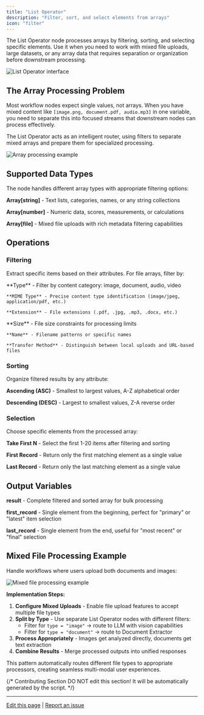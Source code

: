 ```yaml
---
title: "List Operator"
description: "Filter, sort, and select elements from arrays"
icon: "filter"
---
```


The List Operator node processes arrays by filtering, sorting, and selecting specific elements. Use it when you need to work with mixed file uploads, large datasets, or any array data that requires separation or organization before downstream processing.

<Frame caption="List Operator node interface">
  <img src="https://assets-docs.dify.ai/dify-enterprise-mintlify/en/guides/workflow/node/522a0c932aab93d4f3970168412f759e.png" alt="List Operator interface" />
</Frame>

## The Array Processing Problem

Most workflow nodes expect single values, not arrays. When you have mixed content like `[image.png, document.pdf, audio.mp3]` in one variable, you need to separate this into focused streams that downstream nodes can process effectively.

The List Operator acts as an intelligent router, using filters to separate mixed arrays and prepare them for specialized processing.

<Frame caption="Array processing workflow example">
  <img src="https://assets-docs.dify.ai/dify-enterprise-mintlify/en/guides/workflow/node/812d1b2f167065e17df8392b2cb3cc8a.png" alt="Array processing example" />
</Frame>

## Supported Data Types

The node handles different array types with appropriate filtering options:

**Array[string]** - Text lists, categories, names, or any string collections

**Array[number]** - Numeric data, scores, measurements, or calculations  

**Array[file]** - Mixed file uploads with rich metadata filtering capabilities

## Operations

### Filtering

Extract specific items based on their attributes. For file arrays, filter by:

<Tabs>
  <Tab title="Content Properties">
    **Type** - Filter by content category: image, document, audio, video
    
    **MIME Type** - Precise content type identification (image/jpeg, application/pdf, etc.)
    
    **Extension** - File extensions (.pdf, .jpg, .mp3, .docx, etc.)
  </Tab>
  
  <Tab title="File Properties">
    **Size** - File size constraints for processing limits
    
    **Name** - Filename patterns or specific names
    
    **Transfer Method** - Distinguish between local uploads and URL-based files
  </Tab>
</Tabs>

### Sorting

Organize filtered results by any attribute:

**Ascending (ASC)** - Smallest to largest values, A-Z alphabetical order

**Descending (DESC)** - Largest to smallest values, Z-A reverse order

### Selection

Choose specific elements from the processed array:

**Take First N** - Select the first 1-20 items after filtering and sorting

**First Record** - Return only the first matching element as a single value

**Last Record** - Return only the last matching element as a single value

## Output Variables

**result** - Complete filtered and sorted array for bulk processing

**first_record** - Single element from the beginning, perfect for "primary" or "latest" item selection

**last_record** - Single element from the end, useful for "most recent" or "final" selection

## Mixed File Processing Example

Handle workflows where users upload both documents and images:

<Frame caption="Mixed file processing workflow">
  <img src="https://assets-docs.dify.ai/dify-enterprise-mintlify/en/guides/workflow/node/610358293217e54b55b7e1d4d16bf83c.png" alt="Mixed file processing example" />
</Frame>

**Implementation Steps:**

1. **Configure Mixed Uploads** - Enable file upload features to accept multiple file types
2. **Split by Type** - Use separate List Operator nodes with different filters:
   - Filter for `type = "image"` → route to LLM with vision capabilities
   - Filter for `type = "document"` → route to Document Extractor
3. **Process Appropriately** - Images get analyzed directly, documents get text extraction
4. **Combine Results** - Merge processed outputs into unified responses

This pattern automatically routes different file types to appropriate processors, creating seamless multi-modal user experiences.

{/*
Contributing Section
DO NOT edit this section!
It will be automatically generated by the script.
*/}

---

[Edit this page](https://github.com/langgenius/dify-docs/edit/main/en/documentation/pages/nodes/list-operator.mdx) | [Report an issue](https://github.com/langgenius/dify-docs/issues/new?template=docs.yml)

